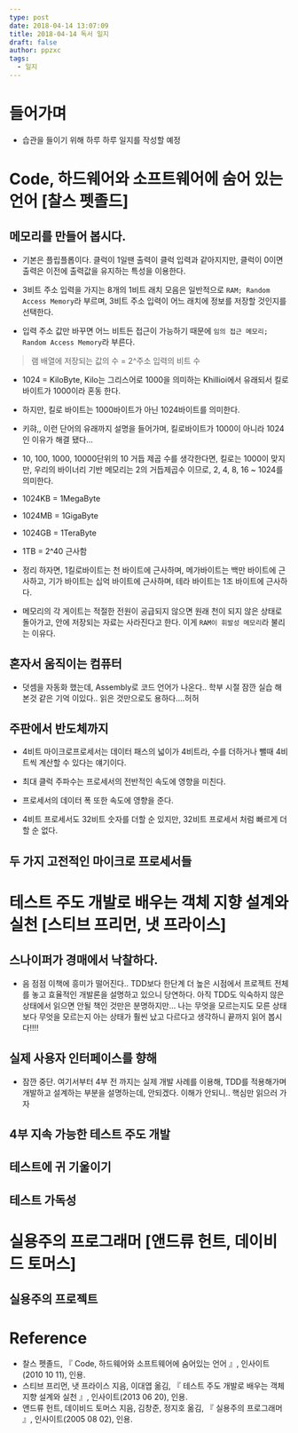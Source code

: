 ```yaml
---
type: post
date: 2018-04-14 13:07:09
title: 2018-04-14 독서 일지
draft: false
author: ppzxc
tags:
  - 일지
---
```


# 들어가며

- 습관을 들이기 위해 하루 하루 일지를 작성할 예정

# Code, 하드웨어와 소프트웨어에 숨어 있는 언어 [찰스 펫졸드]

## 메모리를 만들어 봅시다.

- 기본은 플립플롭이다. 클럭이 1일땐 출력이 클럭 입력과 같아지지만, 클럭이 0이면 출력은 이전에 출력값을 유지하는 특성을 이용한다.

- 3비트 주소 입력을 가지는 8개의 1비트 래치 모음은 일반적으로 `RAM; Random Access Memory`라 부르며, 3비트 주소 입력이 어느 래치에 정보를 저장할 것인지를 선택한다.
- 입력 주소 값만 바꾸면 어느 비트든 접근이 가능하기 때문에 `임의 접근 메모리; Random Access Memory`라 부른다.

> 램 배열에 저장되는 값의 수 = 2^주소 입력의 비트 수

- 1024 = KiloByte, Kilo는 그리스어로 1000을 의미하는 Khillioi에서 유래되서 킬로 바이트가 1000이라 혼동 한다.
- 하지만, 킬로 바이트는 1000바이트가 아닌 1024바이트를 의미한다.

- 키햐,, 이런 단어의 유래까지 설명을 들어가며, 킬로바이트가 1000이 아니라 1024인 이유가 해결 됐다...
- 10, 100, 1000, 10000단위의 10 거듭 제곱 수를 생각한다면, 킬로는 1000이 맞지만, 우리의 바이너리 기반 메모리는 2의 거듭제곱수 이므로, 2, 4, 8, 16 ~ 1024를 의미한다.
- 1024KB = 1MegaByte
- 1024MB = 1GigaByte
- 1024GB = 1TeraByte
- 1TB = 2^40 근사함

- 정리 하자면, 1킬로바이트는 천 바이트에 근사하며, 메가바이트는 백만 바이트에 근사하고, 기가 바이트는 십억 바이트에 근사하며, 테라 바이트는 1조 바이트에 근사하다.

- 메모리의 각 게이트는 적절한 전원이 공급되지 않으면 원래 천이 되지 않은 상태로 돌아가고, 안에 저장되는 자료는 사라진다고 한다. 이게 `RAM이 휘발성 메모리`라 불리는 이유다.

## 혼자서 움직이는 컴퓨터

- 덧셈을 자동화 했는데, Assembly로 코드 언어가 나온다.. 학부 시절 잠깐 실습 해본것 같은 기억 이있다.. 읽은 것만으로도 용하다....허허

## 주판에서 반도체까지

- 4비트 마이크로프로세서는 데이터 패스의 넓이가 4비트라, 수를 더하거나 뺄때 4비트씩 계산할 수 있다는 얘기이다.

- 최대 클럭 주파수는 프로세서의 전반적인 속도에 영향을 미친다.
- 프로세서의 데이터 폭 또한 속도에 영향을 준다.
- 4비트 프로세서도 32비트 숫자를 더할 순 있지만, 32비트 프로세서 처럼 빠르게 더할 순 없다.

## 두 가지 고전적인 마이크로 프로세서들

# 테스트 주도 개발로 배우는 객체 지향 설계와 실천 [스티브 프리먼, 냇 프라이스]

## 스나이퍼가 경매에서 낙찰하다.

- 음 점점 이책에 흥미가 떨어진다.. TDD보다 한단계 더 높은 시점에서 프로젝트 전체를 놓고 효율적인 개발론을 설명하고 있으니 당연하다. 아직 TDD도 익숙하지 않은 상태에서 읽으면 안될 책인 것만은 분명하지만... 나는 무엇을 모르는지도 모른 상태보다 무엇을 모르는지 아는 상태가 훨씬 났고 다르다고 생각하니 끝까지 읽어 봅시다!!!!

## 실제 사용자 인터페이스를 향해

- 잠깐 중단. 여기서부터 4부 전 까지는 실제 개발 사례를 이용해, TDD를 적용해가며 개발하고 설계하는 부분을 설명하는데, 안되겠다. 이해가 안되니.. 핵심만 읽으러 가자

## 4부 지속 가능한 테스트 주도 개발

## 테스트에 귀 기울이기

## 테스트 가독성

# 실용주의 프로그래머 [앤드류 헌트, 데이비드 토머스]

## 실용주의 프로젝트

# Reference

- 찰스 펫졸드, 『 Code, 하드웨어와 소프트웨어에 숨어있는 언어 』, 인사이트(2010 10 11), 인용.
- 스티브 프리먼, 냇 프라이스 지음, 이대엽 옮김, 『 테스트 주도 개발로 배우는 객체 지향 설계와 실천 』, 인사이트(2013 06 20), 인용.
- 앤드류 헌트, 데이비드 토머스 지음, 김창준, 정지호 옮김, 『 실용주의 프로그래머 』, 인사이트(2005 08 02), 인용.
